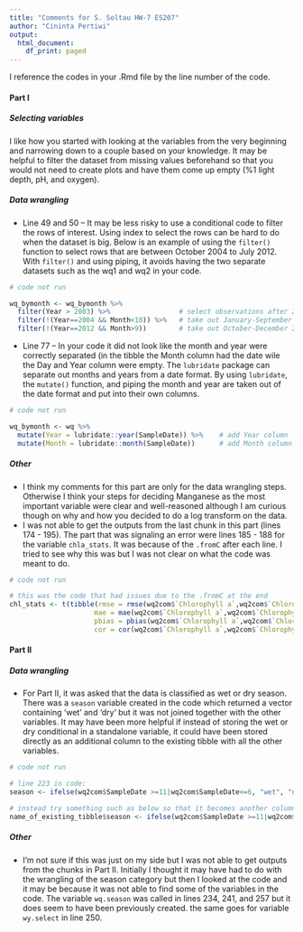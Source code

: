 ```yaml
---
title: "Comments for S. Soltau HW-7 ES207"
author: "Cininta Pertiwi"
output:
  html_document:
    df_print: paged
---
```


I reference the codes in your .Rmd file by the line number of the code.

#### **Part I**

##### *Selecting variables*

I like how you started with looking at the variables from the very beginning and narrowing down to a couple based on your knowledge. It may be helpful to filter the dataset from missing values beforehand so that you would not need to create plots and have them come up empty (%1 light depth, pH, and oxygen).

##### *Data wrangling*

* Line 49 and 50 -- It may be less risky to use a conditional code to filter the rows of interest. Using index to select the rows can be hard to do when the dataset is big. Below is an example of using the `filter()` function to select rows that are between October 2004 to July 2012. With `filter()` and using piping, it avoids having the two separate datasets such as the wq1 and wq2 in your code.

```r
# code not run

wq_bymonth <- wq_bymonth %>%
  filter(Year > 2003) %>%                 # select observations after 2003
  filter(!(Year==2004 && Month<10)) %>%   # take out January-September 2004
  filter(!(Year==2012 && Month>9))        # take out October-December 2012
```

* Line 77 -- In your code it did not look like the month and year were correctly separated (in the tibble the Month column had the date wile the Day and Year column were empty. The `lubridate` package can separate out months and years from a date format. By using `lubridate`, the `mutate()` function, and piping the month and year are taken out of the date format and put into their own columns.

```r
# code not run

wq_bymonth <- wq %>%
  mutate(Year = lubridate::year(SampleDate)) %>%    # add Year column
  mutate(Month = lubridate::month(SampleDate))      # add Month column
```

##### *Other*

* I think my comments for this part are only for the data wrangling steps. Otherwise I think your steps for deciding Manganese as the most important variable were clear and well-reasoned although I am curious though on why and how you decided to do a log transform on the data.
* I was not able to get the outputs from the last chunk in this part (lines 174 - 195). The part that was signaling an error were lines 185 - 188 for the variable `chla_stats`. It was because of the `.fromC` after each line. I tried to see why this was but I was not clear on what the code was meant to do.

```r
# code not run

# this was the code that had issues due to the .fromC at the end
chl_stats <- t(tibble(rmse = rmse(wq2com$`Chlorophyll a`,wq2com$`Chlorophyll a`.fromC), 
                     mae = mae(wq2com$`Chlorophyll a`,wq2com$`Chlorophyll a`.fromC), 
                     pbias = pbias(wq2com$`Chlorophyll a`,wq2com$`Chlorophyll a`.fromC), 
                     cor = cor(wq2com$`Chlorophyll a`,wq2com$`Chlorophyll a`.fromC)))
```


#### **Part II**

##### *Data wrangling*

* For Part II, it was asked that the data is classified as wet or dry season. There was a `season` variable created in the code which returned a vector containing 'wet' and 'dry' but it was not joined together with the other variables. It may have been more helpful if instead of storing the wet or dry conditional in a standalone variable, it could have been stored directly as an additional column to the existing tibble with all the other variables.

```r
# code not run

# line 223 in code:
season <- ifelse(wq2com$SampleDate >=11|wq2com$SampleDate<=6, "wet", "dry")

# instead try something such as below so that it becomes another column joined with the other variables
name_of_existing_tibble$season <- ifelse(wq2com$SampleDate >=11|wq2com$SampleDate<=6, "wet", "dry")
```

##### **Other**

* I'm not sure if this was just on my side but I was not able to get outputs from the chunks in Part II. Initially I thought it may have had to do with the wrangling of the season category but then I looked at the code and it may be because it was not able to find some of the variables in the code. The variable `wq.season` was called in lines 234, 241, and 257 but it does seem to have been previously created. the same goes for variable `wy.select` in line 250.

  
  